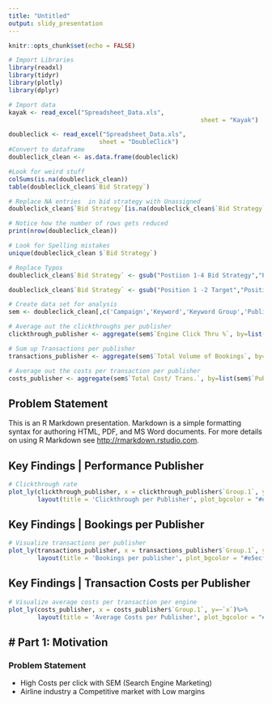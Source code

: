 ```yaml
---
title: "Untitled"
output: slidy_presentation
---
```


```r
knitr::opts_chunk$set(echo = FALSE)

# Import Libraries
library(readxl)
library(tidyr)
library(plotly)
library(dplyr)

# Import data
kayak <- read_excel("Spreadsheet_Data.xls", 
                                                     sheet = "Kayak")

doubleclick <- read_excel("Spreadsheet_Data.xls", 
                         sheet = "DoubleClick")
#Convert to dataframe
doubleclick_clean <- as.data.frame(doubleclick)

#Look for weird stuff
colSums(is.na(doubleclick_clean))
table(doubleclick_clean$`Bid Strategy`)

# Replace NA entries  in bid strategy with Unassigned
doubleclick_clean$`Bid Strategy`[is.na(doubleclick_clean$`Bid Strategy`)] = "Unassigned"

# Notice how the number of rows gets reduced 
print(nrow(doubleclick_clean))

# Look for Spelling mistakes
unique(doubleclick_clean $`Bid Strategy`)

# Replace Typos
doubleclick_clean$`Bid Strategy` <- gsub("Postiion 1-4 Bid Strategy","Position 1-4 Bid Strategy",doubleclick_clean$`Bid Strategy`)

doubleclick_clean$`Bid Strategy` <- gsub("Position 1 -2 Target","Position 1-2 Target",doubleclick_clean$`Bid Strategy`)

# Create data set for analysis
sem <- doubleclick_clean[,c('Campaign','Keyword','Keyword Group','Publisher Name', 'Bid Strategy','Engine Click Thru %','Match Type','Trans. Conv. %','Total Cost/ Trans.','Impressions','Total Volume of Bookings')]

# Average out the clickthroughs per publisher
clickthrough_publisher <- aggregate(sem$`Engine Click Thru %`, by=list(sem$`Publisher Name`), FUN=mean) 

# Sum up Transactions per publisher
transactions_publisher <- aggregate(sem$`Total Volume of Bookings`, by=list(sem$`Publisher Name`), FUN=sum) 

# Average out the costs per transaction per publisher
costs_publisher <- aggregate(sem$`Total Cost/ Trans.`, by=list(sem$`Publisher Name`), FUN=mean) 
```

## Problem Statement
This is an R Markdown presentation. Markdown is a simple formatting syntax for authoring HTML, PDF, and MS Word documents. For more details on using R Markdown see <http://rmarkdown.rstudio.com>.

## Key Findings | Performance Publisher

```r
# Clickthrough rate
plot_ly(clickthrough_publisher, x = clickthrough_publisher$`Group.1`, y=~`x`,title = 'Average Clickthrough rate of different publisher')%>%
        layout(title = 'Clickthrough per Publisher', plot_bgcolor = "#e5ecf6",xaxis = list(title = 'Publisher'),yaxis = list(title = 'Clickthrough Rate in %'))
```

## Key Findings | Bookings per Publisher

```r
# Visualize transactions per publisher
plot_ly(transactions_publisher, x = transactions_publisher$`Group.1`, y=~`x`,title = 'Bookings per publisher')%>%
        layout(title = 'Bookings per publisher', plot_bgcolor = "#e5ecf6",xaxis = list(title = 'Publisher'),yaxis = list(title = 'Transactions'))
```

## Key Findings | Transaction Costs per Publisher

```r
# Visualize average costs per transaction per engine
plot_ly(costs_publisher, x = costs_publisher$`Group.1`, y=~`x`)%>%
        layout(title = 'Average Costs per Publisher', plot_bgcolor = "#e5ecf6",xaxis = list(title = 'Publisher'),yaxis = list(title = 'Costs / Transaction'))
```


## # Part 1: Motivation

### Problem Statement
- High Costs per click with SEM (Search Engine Marketing)
- Airline industry a Competitive market with Low margins


```r

```

